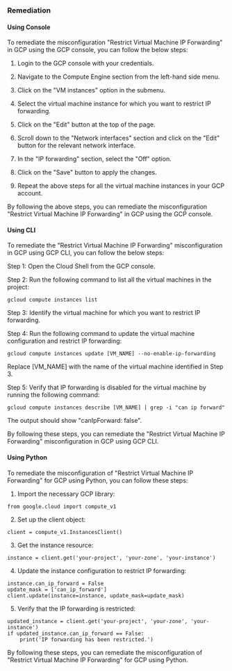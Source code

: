 ### Remediation

#### Using Console

To remediate the misconfiguration "Restrict Virtual Machine IP Forwarding" in GCP using the GCP console, you can follow the below steps:

1. Login to the GCP console with your credentials.

2. Navigate to the Compute Engine section from the left-hand side menu.

3. Click on the "VM instances" option in the submenu.

4. Select the virtual machine instance for which you want to restrict IP forwarding.

5. Click on the "Edit" button at the top of the page.

6. Scroll down to the "Network interfaces" section and click on the "Edit" button for the relevant network interface.

7. In the "IP forwarding" section, select the "Off" option.

8. Click on the "Save" button to apply the changes.

9. Repeat the above steps for all the virtual machine instances in your GCP account.

By following the above steps, you can remediate the misconfiguration "Restrict Virtual Machine IP Forwarding" in GCP using the GCP console.

#### Using CLI

To remediate the "Restrict Virtual Machine IP Forwarding" misconfiguration in GCP using GCP CLI, you can follow the below steps:

Step 1: Open the Cloud Shell from the GCP console.

Step 2: Run the following command to list all the virtual machines in the project:

```
gcloud compute instances list
```

Step 3: Identify the virtual machine for which you want to restrict IP forwarding.

Step 4: Run the following command to update the virtual machine configuration and restrict IP forwarding:

```
gcloud compute instances update [VM_NAME] --no-enable-ip-forwarding
```

Replace [VM_NAME] with the name of the virtual machine identified in Step 3.

Step 5: Verify that IP forwarding is disabled for the virtual machine by running the following command:

```
gcloud compute instances describe [VM_NAME] | grep -i "can ip forward"
```

The output should show "canIpForward: false".

By following these steps, you can remediate the "Restrict Virtual Machine IP Forwarding" misconfiguration in GCP using GCP CLI.

#### Using Python

To remediate the misconfiguration of "Restrict Virtual Machine IP Forwarding" for GCP using Python, you can follow these steps:

1. Import the necessary GCP library:

```
from google.cloud import compute_v1
```

2. Set up the client object:

```
client = compute_v1.InstancesClient()
```

3. Get the instance resource:

```
instance = client.get('your-project', 'your-zone', 'your-instance')
```

4. Update the instance configuration to restrict IP forwarding:

```
instance.can_ip_forward = False
update_mask = ['can_ip_forward']
client.update(instance=instance, update_mask=update_mask)
```

5. Verify that the IP forwarding is restricted:

```
updated_instance = client.get('your-project', 'your-zone', 'your-instance')
if updated_instance.can_ip_forward == False:
    print('IP forwarding has been restricted.')
```

By following these steps, you can remediate the misconfiguration of "Restrict Virtual Machine IP Forwarding" for GCP using Python.

